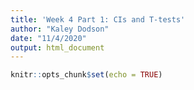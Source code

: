 ```yaml
---
title: 'Week 4 Part 1: CIs and T-tests'
author: "Kaley Dodson"
date: "11/4/2020"
output: html_document
---
```


```r
knitr::opts_chunk$set(echo = TRUE)
```

